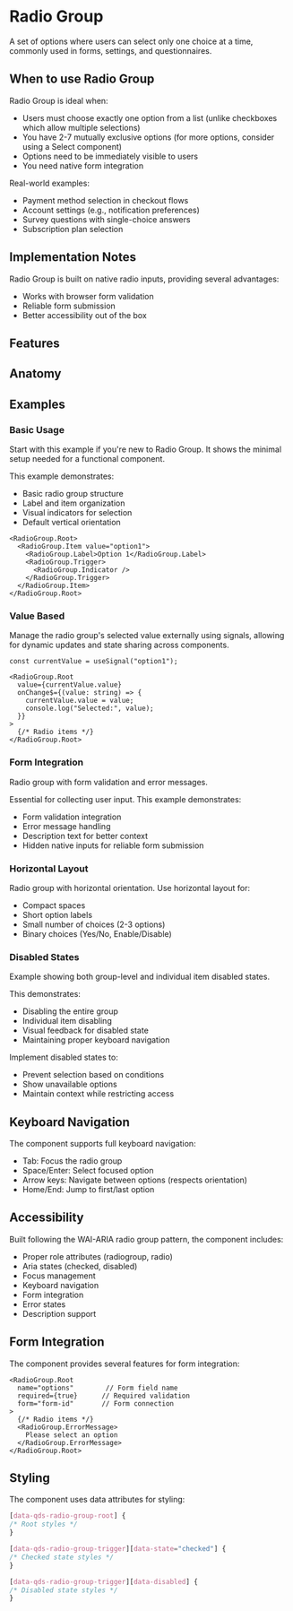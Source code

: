 
# Radio Group
A set of options where users can select only one choice at a time, commonly used in forms, settings, and questionnaires.

<Showcase name="horizontal" />

## When to use Radio Group

Radio Group is ideal when:
- Users must choose exactly one option from a list (unlike checkboxes which allow multiple selections)
- You have 2-7 mutually exclusive options (for more options, consider using a Select component)
- Options need to be immediately visible to users
- You need native form integration

Real-world examples:
- Payment method selection in checkout flows
- Account settings (e.g., notification preferences)
- Survey questions with single-choice answers
- Subscription plan selection

## Implementation Notes

Radio Group is built on native radio inputs, providing several advantages:
- Works with browser form validation
- Reliable form submission
- Better accessibility out of the box

## Features
<Features api={api} />

## Anatomy
<AnatomyTable api={api} />

## Examples

### Basic Usage
Start with this example if you're new to Radio Group. It shows the minimal setup needed for a functional component.

<Showcase name="hero" />

This example demonstrates:
- Basic radio group structure
- Label and item organization
- Visual indicators for selection
- Default vertical orientation

```tsx
<RadioGroup.Root>
  <RadioGroup.Item value="option1">
    <RadioGroup.Label>Option 1</RadioGroup.Label>
    <RadioGroup.Trigger>
      <RadioGroup.Indicator />
    </RadioGroup.Trigger>
  </RadioGroup.Item>
</RadioGroup.Root>
```

### Value Based
Manage the radio group's selected value externally using signals, allowing for dynamic updates and state sharing across components.

<Showcase name="value-based" />

```tsx
const currentValue = useSignal("option1");

<RadioGroup.Root
  value={currentValue.value}
  onChange$={(value: string) => {
    currentValue.value = value;
    console.log("Selected:", value);
  }}
>
  {/* Radio items */}
</RadioGroup.Root>
```

### Form Integration
Radio group with form validation and error messages.
<Showcase name="form" />

Essential for collecting user input. This example demonstrates:
-	Form validation integration
-	Error message handling
-	Description text for better context
-	Hidden native inputs for reliable form submission

### Horizontal Layout
Radio group with horizontal orientation.
Use horizontal layout for:
-	Compact spaces
-	Short option labels
-	Small number of choices (2-3 options)
-	Binary choices (Yes/No, Enable/Disable)
<Showcase name="horizontal" />

### Disabled States
Example showing both group-level and individual item disabled states.
<Showcase name="disabled" />

This demonstrates:
- Disabling the entire group
- Individual item disabling
- Visual feedback for disabled state
- Maintaining proper keyboard navigation

Implement disabled states to:
-	Prevent selection based on conditions
-	Show unavailable options
-	Maintain context while restricting access

## Keyboard Navigation

The component supports full keyboard navigation:
-	Tab: Focus the radio group
-	Space/Enter: Select focused option
-	Arrow keys: Navigate between options (respects orientation)
-	Home/End: Jump to first/last option

## Accessibility

Built following the WAI-ARIA radio group pattern, the component includes:
-	Proper role attributes (radiogroup, radio)
-	Aria states (checked, disabled)
-	Focus management
-	Keyboard navigation
-	Form integration
-	Error states
-	Description support

## Form Integration

The component provides several features for form integration:
```tsx
<RadioGroup.Root
  name="options"        // Form field name
  required={true}      // Required validation
  form="form-id"       // Form connection
>
  {/* Radio items */}
  <RadioGroup.ErrorMessage>
    Please select an option
  </RadioGroup.ErrorMessage>
</RadioGroup.Root>
```

## Styling
The component uses data attributes for styling:
```css
[data-qds-radio-group-root] {
/* Root styles */
}

[data-qds-radio-group-trigger][data-state="checked"] {
/* Checked state styles */
}

[data-qds-radio-group-trigger][data-disabled] {
/* Disabled state styles */
}
```


<APITable api={api} />